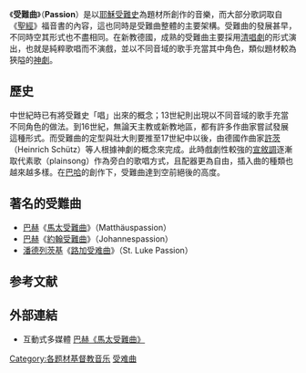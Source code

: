 {{Unreferenced |time=2009-03-07T11:47:48+00:00 }}
{{Otheruses}}

《'''受難曲'''》（'''Passion'''）是以[[耶穌受難|耶穌受難史]]為題材所創作的音樂，而大部分歌詞取自《[[聖經|聖經]]》福音書的內容，這也同時是受難曲整體的主要架構。受難曲的發展甚早，不同時空其形式也不盡相同。在新教德國，成熟的受難曲主要採用[[清唱劇|清唱劇]]的形式演出，也就是純粹歌唱而不演戲，並以不同音域的歌手充當其中角色，類似題材較為狹隘的[[神劇|神劇]]。

==歷史==
中世紀時已有將受難史「唱」出來的概念；13世紀則出現以不同音域的歌手充當不同角色的做法。到16世紀，無論天主教或新教地區，都有許多作曲家嘗試發展這種形式。而受難曲的定型與壯大則要推至17世紀中以後，由德國作曲家[[許茨|許茨]]（Heinrich Schütz）等人根據神劇的概念來完成。此時戲劇性較強的[[宣敘調|宣敘調]]逐漸取代素歌（plainsong）作為旁白的歌唱方式，且配器更為自由，插入曲的種類也越來越多樣。在[[巴哈|巴哈]]的創作下，受難曲達到空前絕後的高度。

==著名的受難曲==
*[[巴赫|巴赫]]《[[馬太受難曲|馬太受難曲]]》（Matthäuspassion）
*[[巴赫|巴赫]]《[[約翰受難曲|約翰受難曲]]》（Johannespassion）
*[[潘德列茨基|潘德列茨基]]《[[路加受难曲|路加受难曲]]》（St. Luke Passion）

== 参考文献 ==
{{Reflist}}

== 外部連結 ==
* {{zh}} 互動式多媒體 [https://web.archive.org/web/20130114194519/http://bach.nau.edu/matthew/mp.html 巴赫《馬太受難曲》]

{{DEFAULTSORT:Passion}}
[[Category:各题材基督教音乐|Category:各题材基督教音乐]]
[[Category:受难曲|]]